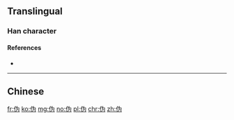 {{also|偽|僞}}
==Translingual==

===Han character===
{{Han char|rn=9|rad=人|as=04|sn=6|four=|canj=人戈大尸 (OIKS)|ids=⿰[[亻]][[为]]}}

====References====
* {{Han ref|kx=0096.121|hdz=10126.040|uh=4F2A|ud=20266}}

----

==Chinese==
{{zh-see|偽}}
{{zh-see|僞}}

[[fr:伪]]
[[ko:伪]]
[[mg:伪]]
[[no:伪]]
[[pl:伪]]
[[chr:伪]]
[[zh:伪]]